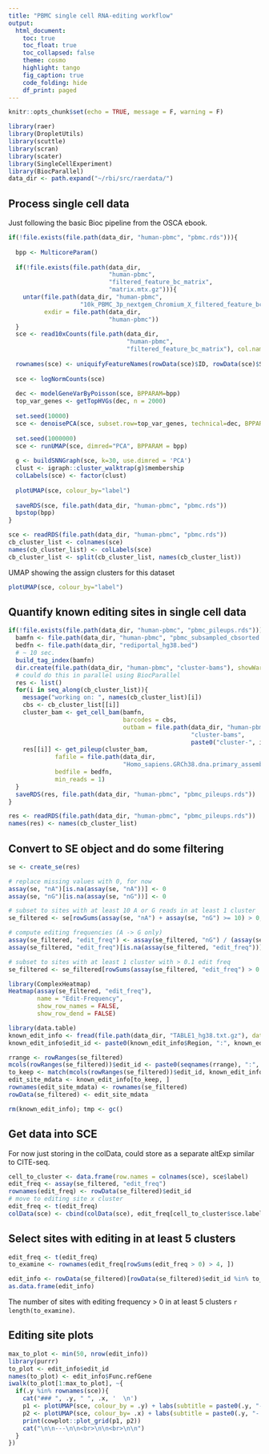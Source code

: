 ```yaml
---
title: "PBMC single cell RNA-editing workflow"
output:
  html_document:
    toc: true
    toc_float: true
    toc_collapsed: false
    theme: cosmo
    highlight: tango
    fig_caption: true
    code_folding: hide
    df_print: paged
---
```


```r
knitr::opts_chunk$set(echo = TRUE, message = F, warning = F)
```

```r
library(raer)
library(DropletUtils)
library(scuttle)
library(scran)
library(scater)
library(SingleCellExperiment)
library(BiocParallel)
data_dir <- path.expand("~/rbi/src/raerdata/")
```

## Process single cell data

Just following the basic Bioc pipeline from the OSCA ebook. 

```r
if(!file.exists(file.path(data_dir, "human-pbmc", "pbmc.rds"))){
  
  bpp <- MulticoreParam()
  
  if(!file.exists(file.path(data_dir, 
                            "human-pbmc",
                            "filtered_feature_bc_matrix", 
                            "matrix.mtx.gz"))){
    untar(file.path(data_dir, "human-pbmc",
                    "10k_PBMC_3p_nextgem_Chromium_X_filtered_feature_bc_matrix.tar.gz"),
          exdir = file.path(data_dir, 
                            "human-pbmc"))
  }
  sce <- read10xCounts(file.path(data_dir, 
                                 "human-pbmc",
                                 "filtered_feature_bc_matrix"), col.names=TRUE)
  
  rownames(sce) <- uniquifyFeatureNames(rowData(sce)$ID, rowData(sce)$Symbol)
  
  sce <- logNormCounts(sce)
  
  dec <- modelGeneVarByPoisson(sce, BPPARAM=bpp)
  top_var_genes <- getTopHVGs(dec, n = 2000)
  
  set.seed(10000)
  sce <- denoisePCA(sce, subset.row=top_var_genes, technical=dec, BPPARAM = bpp)
  
  set.seed(1000000)
  sce <- runUMAP(sce, dimred="PCA", BPPARAM = bpp)
  
  g <- buildSNNGraph(sce, k=30, use.dimred = 'PCA')
  clust <- igraph::cluster_walktrap(g)$membership
  colLabels(sce) <- factor(clust)
  
  plotUMAP(sce, colour_by="label")
  
  saveRDS(sce, file.path(data_dir, "human-pbmc", "pbmc.rds"))
  bpstop(bpp)
}

sce <- readRDS(file.path(data_dir, "human-pbmc", "pbmc.rds"))
cb_cluster_list <- colnames(sce)
names(cb_cluster_list) <- colLabels(sce)
cb_cluster_list <- split(cb_cluster_list, names(cb_cluster_list))
```

UMAP showing the assign clusters for this dataset

```r
plotUMAP(sce, colour_by="label")
```

## Quantify known editing sites in single cell data

```r
if(!file.exists(file.path(data_dir, "human-pbmc", "pbmc_pileups.rds"))){
  bamfn <- file.path(data_dir, "human-pbmc", "pbmc_subsampled_cbsorted.bam")
  bedfn <- file.path(data_dir, "rediportal_hg38.bed")
  # ~ 10 sec.
  build_tag_index(bamfn)
  dir.create(file.path(data_dir, "human-pbmc", "cluster-bams"), showWarnings = FALSE)
  # could do this in parallel using BiocParallel
  res <- list()
  for(i in seq_along(cb_cluster_list)){
    message("working on: ", names(cb_cluster_list)[i])
    cbs <- cb_cluster_list[[i]]
    cluster_bam <- get_cell_bam(bamfn, 
                                barcodes = cbs, 
                                outbam = file.path(data_dir, "human-pbmc",
                                                   "cluster-bams", 
                                                   paste0("cluster-", i, ".bam")))
    res[[i]] <- get_pileup(cluster_bam,
             fafile = file.path(data_dir,   
                                "Homo_sapiens.GRCh38.dna.primary_assembly.UCSC.fa"),
             bedfile = bedfn,
             min_reads = 1)
  }
  saveRDS(res, file.path(data_dir, "human-pbmc", "pbmc_pileups.rds"))
}

res <- readRDS(file.path(data_dir, "human-pbmc", "pbmc_pileups.rds"))
names(res) <- names(cb_cluster_list)
```

## Convert to SE object and do some filtering

```r
se <- create_se(res)

# replace missing values with 0, for now
assay(se, "nA")[is.na(assay(se, "nA"))] <- 0
assay(se, "nG")[is.na(assay(se, "nG"))] <- 0

# subset to sites with at least 10 A or G reads in at least 1 cluster
se_filtered <- se[rowSums(assay(se, "nA") + assay(se, "nG") >= 10) > 0, ]

# compute editing frequencies (A -> G only)
assay(se_filtered, "edit_freq") <- assay(se_filtered, "nG") / (assay(se_filtered, "nA") + assay(se_filtered, "nG"))
assay(se_filtered, "edit_freq")[is.na(assay(se_filtered, "edit_freq"))] <- 0

# subset to sites with at least 1 cluster with > 0.1 edit freq
se_filtered <- se_filtered[rowSums(assay(se_filtered, "edit_freq") > 0.1) > 0, ]
```

```r
library(ComplexHeatmap)
Heatmap(assay(se_filtered, "edit_freq"),
        name = "Edit-Frequency", 
        show_row_names = FALSE,
        show_row_dend = FALSE)
```

```r
library(data.table)
known_edit_info <- fread(file.path(data_dir, "TABLE1_hg38.txt.gz"), data.table = FALSE) 
known_edit_info$edit_id <- paste0(known_edit_info$Region, ":", known_edit_info$Position)

rrange <- rowRanges(se_filtered)
mcols(rowRanges(se_filtered))$edit_id <- paste0(seqnames(rrange), ":", start(rrange))
to_keep <- match(mcols(rowRanges(se_filtered))$edit_id, known_edit_info$edit_id )
edit_site_mdata <- known_edit_info[to_keep, ]
rownames(edit_site_mdata) <- rownames(se_filtered)
rowData(se_filtered) <- edit_site_mdata

rm(known_edit_info); tmp <- gc()
```

## Get data into SCE

For now just storing in the colData, could store as a separate altExp similar to CITE-seq.  

```r
cell_to_cluster <- data.frame(row.names = colnames(sce), sce$label)
edit_freq <- assay(se_filtered, "edit_freq")
rownames(edit_freq) <- rowData(se_filtered)$edit_id
# move to editing site x cluster
edit_freq <- t(edit_freq)
colData(sce) <- cbind(colData(sce), edit_freq[cell_to_cluster$sce.label, ])
```

## Select sites with editing in at least 5 clusters

```r
edit_freq <- t(edit_freq)
to_examine <- rownames(edit_freq[rowSums(edit_freq > 0) > 4, ])

edit_info <- rowData(se_filtered)[rowData(se_filtered)$edit_id %in% to_examine, c("edit_id", "repeat", "Func.refGene", "ExonicFunc.refGene")]
as.data.frame(edit_info)
```

The number of sites with editing frequency > 0 in at least 5 clusters `r  length(to_examine)`.


## Editing site plots {.tabset}

```r
max_to_plot <- min(50, nrow(edit_info))
library(purrr)
to_plot <- edit_info$edit_id
names(to_plot) <- edit_info$Func.refGene
iwalk(to_plot[1:max_to_plot], ~{
  if(.y %in% rownames(sce)){
    cat("### ", .y, " ", .x, '  \n')
    p1 <- plotUMAP(sce, colour_by = .y) + labs(subtitle = paste0(.y, "- expression"))
    p2 <- plotUMAP(sce, colour_by= .x) + labs(subtitle = paste0(.y, "- editing"))
    print(cowplot::plot_grid(p1, p2))
    cat("\n\n---\n\n<br>\n\n<br>\n\n")
  }
})

```


